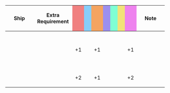 {|class="wikitable" style="width:100%; text-align: center; vertical-align: middle;"
|-
! style="width: 20%;" | Ship
! style="width: 25%;" | Extra Requirement
! style="width: 5%; background-color: lightcoral;" | {{Firepower}}
! style="width: 5%; background-color: lightskyblue;" | {{Torpedo}}
! style="width: 5%; background-color: sandybrown;" | {{AA}}
! style="width: 5%; background-color: #9C8FEE;" | {{ASW}}
! style="width: 5%; background-color: #7fffd4;" | {{LOS}}
! style="width: 5%; background-color: #F2E279;" | {{Armor}}
! style="width: 5%; background-color: violet;" | {{Evasion}}
! style="width: 20%;" | Note
|-
! {{ShipLink|Hiyou/|Junyou/|text=Hiyou-class|link_class=Hiyou}}<br />{{ShipLink|Chitose/Carrier|Chiyoda/Carrier|text=Chitose-class|link_class=Chitose}}<br />{{ShipLink|Zuihou}}<br />{{ShipLink|Shouhou Kai}}<br />{{ShipLink|Ryuuhou|Ryuuhou Kai|text=Ryuuhou (Kai)}}
| style="text-align:left;" | 
| +1 || || +1 || || || || +1 
| style="text-align:left;" | 
|-
! {{ShipLink|Ryuuhou Kai Ni E|Ryuuhou Kai Ni|text=Ryuuhou Kai Ni (E)}}
| style="text-align:left;" | 
| +2 || || +1 || || || || +2
| style="text-align:left;" | 
|}